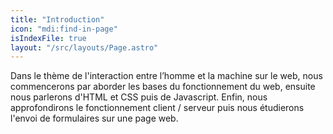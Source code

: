 ```yaml
---
title: "Introduction"
icon: "mdi:find-in-page"
isIndexFile: true
layout: "/src/layouts/Page.astro"
---
```


Dans le thème de l'interaction entre l’homme et la machine sur le web, 
nous commencerons par aborder les bases du fonctionnement du web, 
ensuite nous parlerons d'HTML et CSS puis de Javascript. 
Enfin, nous approfondirons le fonctionnement client / serveur puis nous étudierons l'envoi de formulaires sur une page web.
